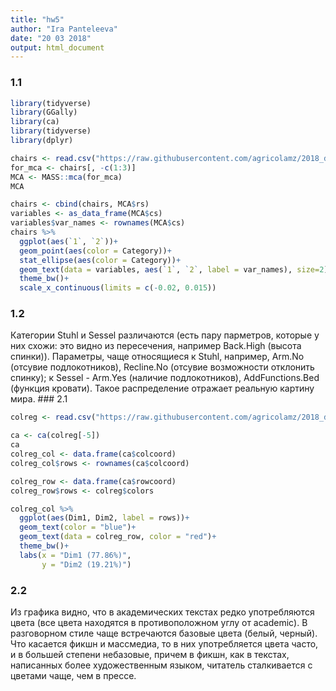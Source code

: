```yaml
---
title: "hw5"
author: "Ira Panteleeva"
date: "20 03 2018"
output: html_document
---
```


### 1.1
```r
library(tidyverse)
library(GGally)
library(ca)
library(tidyverse)
library(dplyr)

chairs <- read.csv("https://raw.githubusercontent.com/agricolamz/2018_data_analysis_for_linguists/master/data/students/panteleeva48/hw5_CA_MCA/hw5_chairs.csv")
for_mca <- chairs[, -c(1:3)]
MCA <- MASS::mca(for_mca)
MCA

chairs <- cbind(chairs, MCA$rs)
variables <- as_data_frame(MCA$cs)
variables$var_names <- rownames(MCA$cs)
chairs %>% 
  ggplot(aes(`1`, `2`))+
  geom_point(aes(color = Category))+
  stat_ellipse(aes(color = Category))+
  geom_text(data = variables, aes(`1`, `2`, label = var_names), size=2)+
  theme_bw()+
  scale_x_continuous(limits = c(-0.02, 0.015))
```
### 1.2
Категории Stuhl и Sessel различаются (есть пару парметров, которые у них схожи: это видно из пересечения, например Back.High (высота спинки)). Параметры, чаще относящиеся к Stuhl, например, Arm.No (отсувие подлокотников), Recline.No (отсувие возможности отклонить спинку); к Sessel - Arm.Yes (наличие подлокотников), AddFunctions.Bed (функция кровати). Такое распределение отражает реальную картину мира.
### 2.1
```r
colreg <- read.csv("https://raw.githubusercontent.com/agricolamz/2018_data_analysis_for_linguists/master/data/students/panteleeva48/hw5_CA_MCA/hw5_colreg.csv")

ca <- ca(colreg[-5])
ca
colreg_col <- data.frame(ca$colcoord)
colreg_col$rows <- rownames(ca$colcoord)

colreg_row <- data.frame(ca$rowcoord)
colreg_row$rows <- colreg$colors

colreg_col %>% 
  ggplot(aes(Dim1, Dim2, label = rows))+
  geom_text(color = "blue")+
  geom_text(data = colreg_row, color = "red")+
  theme_bw()+
  labs(x = "Dim1 (77.86%)",
       y = "Dim2 (19.21%)")
```
### 2.2
Из графика видно, что в академических текстах редко употребляются цвета (все цвета находятся в противоположном углу от academic). В разговорном стиле чаще встречаются базовые цвета (белый, черный). Что касается фикшн и массмедиа, то в них употребляется цвета часто, и в большей степени небазовые, причем в фикшн, как в текстах, написанных более художественным языком, читатель сталкивается с цветами чаще, чем в прессе.

